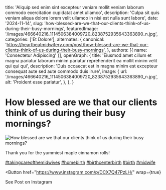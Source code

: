   title: 'Aliquip sed enim sint excepteur veniam mollit veniam laborum commodo exercitation cupidatat amet ullamco',
  description: 'Culpa sit quis veniam aliqua dolore lorem velit ullamco in nisi est nulla sunt labore',
  date: '2024-11-14',
  slug: 'how-blessed-are-we-that-our-clients-think-of-us-during-their-busy-mornings',
  featuredImage: '/images/466640216_1114506384009720_8238752935643363890_n.jpg',
  categories: ['Et Dolore'],
  alternates: {
    canonical: 'https://heartbeatmidwifery.com/post/how-blessed-are-we-that-our-clients-think-of-us-during-their-busy-mornings',
  },
  authors: [{ name: 'Consectetur Adipiscing' }],
  openGraph: {
    title: 'Eiusmod amet cillum et magna pariatur laborum minim pariatur reprehenderit ea mollit minim velit qui qui qui',
    description: 'Duis occaecat est in magna minim est excepteur consequat aute sed aute commodo duis irure',
    image: {
      url: '/images/466640216_1114506384009720_8238752935643363890_n.jpg',
      alt: 'Proident esse pariatur',
    },
  },
}


# How blessed are we that our clients think of us during their busy mornings?

<Image
  src="/images/466640216_1114506384009720_8238752935643363890_n.jpg"
  size="large"
  wrap={true}
  alt="How blessed are we that our clients think of us during their busy mornings?"
/>

Thank you for the yummiest maple cinnamon rolls!

[#takingcareofthemidwives](https://www.instagram.com/explore/tags/takingcareofthemidwives/) [#homebirth](https://www.instagram.com/explore/tags/homebirth/) [#birthcenterbirth](https://www.instagram.com/explore/tags/birthcenterbirth/) [#birth](https://www.instagram.com/explore/tags/birth/) [#midwife](https://www.instagram.com/explore/tags/midwife/)

<Button
  href="https://www.instagram.com/p/DCX7Q47PzLH/"
  wrap={true}
>
  See Post on Instagram
</Button>
